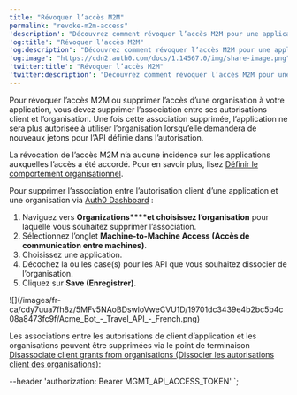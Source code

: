 ```yaml
---
title: "Révoquer l’accès M2M"
permalink: "revoke-m2m-access"
'description': "Découvrez comment révoquer l’accès M2M pour une application."
'og:title': "Révoquer l’accès M2M"
'og:description': "Découvrez comment révoquer l’accès M2M pour une application."
'og:image': "https://cdn2.auth0.com/docs/1.14567.0/img/share-image.png"
'twitter:title': "Révoquer l’accès M2M"
'twitter:description': "Découvrez comment révoquer l’accès M2M pour une application."
---
```



Pour révoquer l’accès M2M ou supprimer l’accès d’une organisation à votre application, vous devez supprimer l’association entre ses autorisations client et l’organisation. Une fois cette association supprimée, l’application ne sera plus autorisée à utiliser l’organisation lorsqu’elle demandera de nouveaux jetons pour l’API définie dans l’autorisation.

<Callout icon="file-lines" color="#0EA5E9" iconType="regular">

La révocation de l’accès M2M n’a aucune incidence sur les applications auxquelles l’accès a été accordé. Pour en savoir plus, lisez [Définir le comportement organisationnel](/docs/fr-ca/manage-users/organizations/organizations-for-m2m-applications/configure-your-application-for-m2m-access#define-organization-behavior).

</Callout>

<Tabs><Tab title="Auth0 Dashboard">

Pour supprimer l’association entre l’autorisation client d’une application et une organisation via [Auth0 Dashboard](https://manage.auth0.com/) :

1. Naviguez vers **Organizations****et choisissez l’organisation** pour laquelle vous souhaitez supprimer l’association.
2. Sélectionnez l’onglet **Machine-to-Machine Access (Accès de communication entre machines)**.
3. Choisissez une application.
4. Décochez la ou les case(s) pour les API que vous souhaitez dissocier de l’organisation.
5. Cliquez sur **Save (Enregistrer)**.

<Frame>![](/images/fr-ca/cdy7uua7fh8z/5MFv5NAoBDswloVweCVU1D/19701dc3439e4b2bc5b4c08a8473fc9f/Acme_Bot_-_Travel_API_-_French.png)</Frame>

</Tab><Tab title="Management API">

Les associations entre les autorisations de client d’application et les organisations peuvent être supprimées via le point de terminaison [Disassociate client grants from organisations (Dissocier les autorisations client des organisations)](/docs/fr-ca/api/management/v2/organizations/delete-client-grants-by-grant-id):

  --header 'authorization: Bearer MGMT_API_ACCESS_TOKEN' `;

<AuthCodeBlock children={codeExample} language="json" />

</Tab></Tabs>

